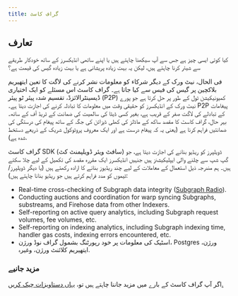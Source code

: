 ```yaml
---
title: گراف کاسٹ
---
```


## تعارف

کیا کوئی ایسی چیز ہے جس سے آپ سیکھنا چاہتے ہیں یا اپنے ساتھی انڈیکسرز کے ساتھ خودکار طریقے سے شیئر کرنا چاہتے ہیں، لیکن یہ بہت زیادہ پریشانی ہے یا بہت زیادہ گیس کی قیمت ہے؟

فی الحال، نیٹ ورک کے دیگر شرکاء کو معلومات نشر کرنے کی لاگت کا تعین ایتھیریم بلاکچین پر گیس کی فیس سے کیا جاتا ہے۔ گراف کاسٹ اس مسئلے کو ایک اختیاری ڈیسینٹرالائزڈ، تقسیم شدہ پیئر ٹو پیئر (P2P) کمیونیکیشن ٹول کے طور پر حل کرتا ہے جو پورے نیٹ ورک کے انڈیکسرز کو حقیقی وقت میں معلومات کا تبادلہ کرنے کی اجازت دیتا ہے۔ P2P پیغامات کے تبادلے کی لاگت صفر کے قریب ہے، بغیر کسی ڈیٹا کی سالمیت کی ضمانت کے ٹریڈ آف کے ساتھ۔ بہر حال، گراف کاسٹ کا مقصد ساکھ کے ماڈلز کی کھلی ڈیزائن کی جگہ کے ساتھ پیغام کی درستگی کی ضمانتیں فراہم کرنا ہے (یعنی یہ کہ پیغام درست ہے اور ایک معروف پروٹوکول شریک کے ذریعے دستخط شدہ ہے).

گراف کاسٹ SDK (سافٹ ویئر ڈویلپمنٹ کٹ) ڈویلپرز کو ریڈیو بنانے کی اجازت دیتا ہے، جو گپ شپ سے چلنے والی ایپلیکیشنز ہیں جنہیں انڈیکسرز ایک مقررہ مقصد کی تکمیل کے لیے چلا سکتے ہیں۔ ہم مندرجہ ذیل استعمال کے معاملات کے لیے چند ریڈیوز بنانے کا ارادہ رکھتے ہیں (یا دیگر ڈویلپرز/ٹیموں کو مدد فراہم کرتے ہیں جو ریڈیو بنانا چاہتے ہیں):

- Real-time cross-checking of Subgraph data integrity ([Subgraph Radio](https://docs.graphops.xyz/graphcast/radios/subgraph-radio/intro)).
- Conducting auctions and coordination for warp syncing Subgraphs, substreams, and Firehose data from other Indexers.
- Self-reporting on active query analytics, including Subgraph request volumes, fee volumes, etc.
- Self-reporting on indexing analytics, including Subgraph indexing time, handler gas costs, indexing errors encountered, etc.
- اسٹیک کی معلومات پر خود رپورٹنگ بشمول گراف نوڈ ورژن، Postgres ورژن، ایتھیریم کلائنٹ ورژن، وغیرہ.

### مزید جانیے

اگر آپ گراف کاسٹ کے بارے میں مزید جاننا چاہتے ہیں تو، [یہاں دستاویزات چیک کریں.](https://docs.graphops.xyz/graphcast/intro)

